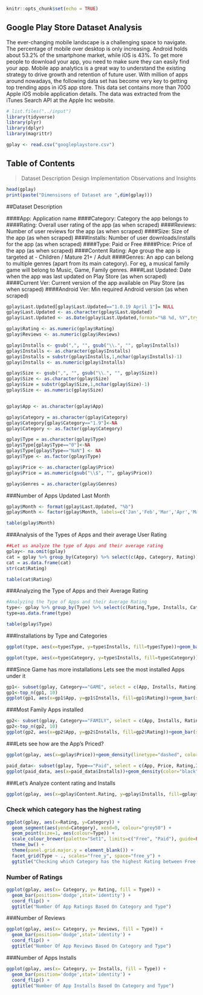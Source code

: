 

```r
knitr::opts_chunk$set(echo = TRUE)
```

## Google Play Store Dataset Analysis

The ever-changing mobile landscape is a challenging space to navigate. The percentage of mobile over desktop is only increasing.
Android holds about 53.2% of the smartphone market, while iOS is 43%. To get more people to download your app, you need to make sure they can easily find your app.
Mobile app analytics is a great way to understand the existing strategy to drive growth and retention of future user.
With million of apps around nowadays, the following data set has become very key to getting top trending apps in iOS app store.
This data set contains more than 7000 Apple iOS mobile application details. The data was extracted from the iTunes Search API at the Apple Inc website.

```r
# list.files("../input")
library(tidyverse)
library(plyr)
library(dplyr)
library(magrittr)

gplay <- read.csv("googleplaystore.csv")

```

## Table of Contents

>Dataset Description
>Design
>Implementation
>Observations and Insights
```r
head(gplay)
print(paste("Dimensisons of Dataset are ",dim(gplay)))
```
##Dataset Description

####App:                      Application name
####Category:                 Category the app belongs to
####Rating:                   Overall user rating of the app (as when scraped)
####Reviews:                  Number of user reviews for the app (as when scraped)
####Size:                     Size of the app (as when scraped)
####Installs:                 Number of user downloads/installs for the app (as when scraped)
####Type:                     Paid or Free
####Price:                    Price of the app (as when scraped)
####Content Rating:           Age group the app is targeted at - Children / Mature 21+ / Adult
####Genres:                   An app can belong to multiple genres (apart from its main category). For eg, a                                   musical family game will belong to Music, Game, Family genres.
####Last Updated:             Date when the app was last updated on Play Store (as when scraped)
####Current Ver:              Current version of the app available on Play Store (as when scraped)
####Android Ver:              Min required Android version (as when scraped)

```r


gplay$Last.Updated[gplay$Last.Updated=="1.0.19 April 1"]= NULL
gplay$Last.Updated <- as.character(gplay$Last.Updated)
gplay$Last.Updated <- as.Date(gplay$Last.Updated,format="%B %d, %Y",tryFormats = "%Y %m %B")

gplay$Rating <- as.numeric(gplay$Rating)
gplay$Reviews <- as.numeric(gplay$Reviews)

gplay$Installs <- gsub(",", "", gsub("\\.", "", gplay$Installs))
gplay$Installs <- as.character(gplay$Installs)
gplay$Installs = substr(gplay$Installs,1,nchar(gplay$Installs)-1)
gplay$Installs <- as.numeric(gplay$Installs)

gplay$Size <- gsub(",", "", gsub("\\.", "", gplay$Size))
gplay$Size <- as.character(gplay$Size)
gplay$Size = substr(gplay$Size,1,nchar(gplay$Size)-1)
gplay$Size <- as.numeric(gplay$Size)


gplay$App <- as.character(gplay$App)

gplay$Category = as.character(gplay$Category)
gplay$Category[gplay$Category=="1.9"]<-NA
gplay$Category <- as.factor(gplay$Category)

gplay$Type = as.character(gplay$Type)
gplay$Type[gplay$Type=="0"]<-NA
gplay$Type[gplay$Type=="NaN"] <- NA
gplay$Type <- as.factor(gplay$Type)

gplay$Price <- as.character(gplay$Price)
gplay$Price = as.numeric(gsub("\\$", "", gplay$Price))

gplay$Genres = as.character(gplay$Genres)


```

###Number of Apps Updated Last Month

```r

gplay$Month <- format(gplay$Last.Updated, "%b")
gplay$Month <- factor(gplay$Month, labels=c('Jan','Feb','Mar','Apr','May','Jun','Jul','Aug','Sep','Oct','Nov','Dec'))

table(gplay$Month)
```

###Analysis of the Types of Apps and their average User Rating

```r
##Let us analyze the type of Apps and their average rating
gplay<- na.omit(gplay)
cat = gplay %>% group_by(Category) %>% select(c(App, Category, Rating))
cat = as.data.frame(cat)
str(cat$Rating)

table(cat$Rating)
```

###Analyzing the Type of Apps and their Average Rating 

```r
#Analyzing the Type of Apps and their Average Rating 
type<- gplay %>% group_by(Type) %>% select(c(Rating,Type, Installs, Category, Price))
type=as.data.frame(type)

table(gplay$Type)
```

###Installations by Type and Categories

```r
ggplot(type, aes(x=type$Type, y=type$Installs, fill=type$Type))+geom_bar(stat="identity")+labs(x="Type",y="Installs",fill="Types",title="Installations by Type of Apps")

ggplot(type, aes(x=type$Category, y=type$Installs, fill=type$Category))+ geom_bar(stat="identity")+ theme(axis.text.x = element_text(angle = 90, vjust=0.5))+ labs(title="Installations by Category of Apps",x="Categories",y="Installs",fill="Categories")
```

###Since Game has more installations Lets see the most installed Apps under it

```r
gp1<- subset(gplay, Category=="GAME", select = c(App, Installs, Rating))
gp1<-top_n(gp1, 10)
ggplot(gp1, aes(x=gp1$App, y=gp1$Installs, fill=gp1$Rating))+geom_bar(stat="identity")+ theme(axis.text.x = element_text(angle = 90, vjust=0.5))+ labs(title="Most installed Apps under Game Category",subtitle="(All rated above 5)",x="Apps",y="Installs",fill="Rating")
```

###Most Family Apps installed

```r
gp2<- subset(gplay, Category=="FAMILY", select = c(App, Installs, Rating))
gp2<-top_n(gp2, 10)
ggplot(gp2, aes(x=gp2$App, y=gp2$Installs, fill=gp2$Rating))+geom_bar(stat="identity")+ theme(axis.text.x = element_text(angle = 90, vjust=0.5))+ labs(title="Most installed Apps under Family Category",subtitle="(All rated above 5)",x="Apps",y="Installs",fill="Rating")
```

###Lets see how are the App's Priced?

```r
ggplot(gplay, aes(x=gplay$Price))+geom_density(linetype="dashed", color="Black", fill="blue")+ theme(axis.text.x = element_text(angle = 90, vjust=0.5))+labs(title="Lets see how are the App's Priced?",x="App Prices")

paid_data<- subset(gplay, Type=="Paid", select = c(App, Price, Rating,Installs))
ggplot(paid_data, aes(x=paid_data$Installs))+geom_density(color="black",fill="blue")+labs(title="Installation density of Paid Apps",x="Installs")
```

###Let's Analyze content rating and Installs

```r
ggplot(gplay, aes(x=gplay$Content.Rating, y=gplay$Installs, fill=gplay$Installs))+geom_bar(stat="identity")+labs(title="Content Rating and Installs",subtitle= "Analysis",x="Content Rating",y="Installs",fill="Installs")
```

### Check which category has the highest rating

```r
ggplot(gplay, aes(x=Rating, y=Category)) +
  geom_segment(aes(yend=Category), xend=0, colour="grey50") +
  geom_point(size=1, aes(colour=Type)) +
  scale_colour_brewer(palette="Set1", limits=c("Free", "Paid"), guide=FALSE) +
  theme_bw() +
  theme(panel.grid.major.y = element_blank()) +
  facet_grid(Type ~ ., scales="free_y", space="free_y") +
  ggtitle("Checking which Category has the highest Rating between Free and Paid Apps")
```

### Number of Ratings

```r
ggplot(gplay, aes(x= Category, y= Rating, fill = Type)) +
  geom_bar(position='dodge',stat='identity') +
  coord_flip() +
  ggtitle("Number Of App Ratings Based On Category and Type")
```

###Number of Reviews

```r
ggplot(gplay, aes(x= Category, y= Reviews, fill = Type)) +
  geom_bar(position='dodge',stat='identity') +
  coord_flip() +
  ggtitle("Number Of App Reviews Based On Category and Type")
```

###Number of Apps Installs

```r
ggplot(gplay, aes(x= Category, y= Installs, fill = Type)) +
  geom_bar(position='dodge',stat='identity') +
  coord_flip() +
  ggtitle("Number Of App Installs Based On Category and Type")
```







